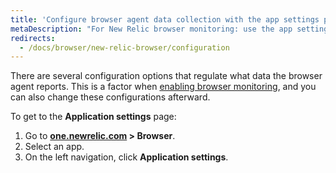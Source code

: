 ```yaml
---
title: 'Configure browser agent data collection with the app settings page'
metaDescription: "For New Relic browser monitoring: use the app settings page to configure the agent type and deployment method."
redirects:
  - /docs/browser/new-relic-browser/configuration
---
```


There are several configuration options that regulate what data the browser agent reports. This is a factor when [enabling browser monitoring](/docs/browser/browser-monitoring/installation/install-browser-monitoring-agent), and you can also change these configurations afterward.

To get to the **Application settings** page:

1. Go to **[one.newrelic.com](https://one.newrelic.com/all-capabilities) > Browser**.
2. Select an app.
3. On the left navigation, click **Application settings**.

